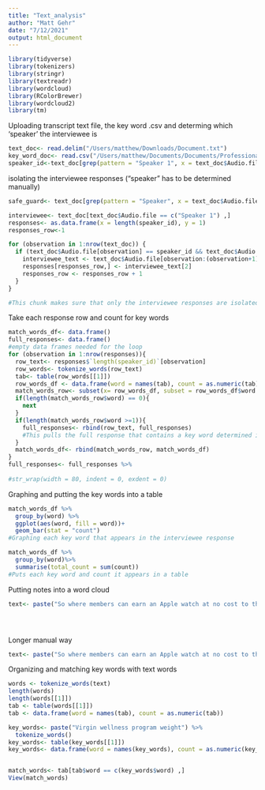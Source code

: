 ```yaml
---
title: "Text_analysis"
author: "Matt Gehr"
date: "7/12/2021"
output: html_document
---
```


```r
library(tidyverse)
library(tokenizers)
library(stringr)
library(textreadr)
library(wordcloud)
library(RColorBrewer)
library(wordcloud2) 
library(tm)
```
Uploading transcript text file, the key word .csv and determing which 'speaker' the interviewee is
```r
text_doc<- read.delim("/Users/matthew/Downloads/Document.txt")
key_word_doc<- read.csv("/Users/matthew/Documents/Documents/Professional/Graduate school/UGA/Professional development/Innovation_corps/Text_analysis/TTI_Sarah_0.csv")
speaker_id<-text_doc[grep(pattern = "Speaker 1", x = text_doc$Audio.file),] #Change the 'pattern' argument to designate the interviewee's voice 
```
isolating the interviewee responses ("speaker" has to be determined manually)
```r
safe_guard<- text_doc[grep(pattern = "Speaker", x = text_doc$Audio.file),] 

interviewee<- text_doc[text_doc$Audio.file == c("Speaker 1") ,]
responses<- as.data.frame(x = length(speaker_id), y = 1) 
responses_row<-1

for (observation in 1:nrow(text_doc)) {
  if (text_doc$Audio.file[observation] == speaker_id && text_doc$Audio.file[observation+1] != safe_guard ) {
    interviewee_text <- text_doc$Audio.file[observation:(observation+1)] 
    responses[responses_row,] <- interviewee_text[2]
    responses_row <- responses_row + 1 
  }
}

#This chunk makes sure that only the interviewee responses are isolated and put into a new object 
```
Take each response row and count for key words
```r
match_words_df<- data.frame()
full_responses<- data.frame()
#empty data frames needed for the loop 
for (observation in 1:nrow(responses)){
  row_text<- responses$`length(speaker_id)`[observation]
  row_words<- tokenize_words(row_text)
  tab<- table(row_words[[1]])
  row_words_df <- data.frame(word = names(tab), count = as.numeric(tab))
  match_words_row<- subset(x= row_words_df, subset = row_words_df$word %in% key_word_doc$key_words)
  if(length(match_words_row$word) == 0){
    next
  } 
  if(length(match_words_row$word >=1)){
    full_responses<- rbind(row_text, full_responses)
    #This pulls the full response that contains a key word determined in the .csv file 
  }
  match_words_df<- rbind(match_words_row, match_words_df)
}
full_responses<- full_responses %>%
  
#str_wrap(width = 80, indent = 0, exdent = 0)
```
Graphing and putting the key words into a table 
```r
match_words_df %>%
  group_by(word) %>%
  ggplot(aes(word, fill = word))+
  geom_bar(stat = "count")
#Graphing each key word that appears in the interviewee response 

match_words_df %>%
  group_by(word)%>%
  summarise(total_count = sum(count))
#Puts each key word and count it appears in a table
```
Putting notes into a word cloud 
```r
text<- paste("So where members can earn an Apple watch at no cost to them by meeting their monthly health goals. So if they meet their monthly health goals, been at and actually funds that payment for them. So it really heavily incentivizes them to meet their monthly health goals that are actually determined by our Attain program. We also partner with Virgin, puts on some programs for monthly and quarterly challenges to help promote that, provide reporting. I'm trying to think of all the things that we do. We have maternity programs, we have disease management, care management, case management, you know, then we have our 24 hour nurse line.")





```






Longer manual way 
```r
text<- paste("So where members can earn an Apple watch at no cost to them by meeting their monthly health goals. So if they meet their monthly health goals, been at and actually funds that payment for them. So it really heavily incentivizes them to meet their monthly health goals that are actually determined by our Attain program. We also partner with Virgin, puts on some programs for monthly and quarterly challenges to help promote that, provide reporting. I'm trying to think of all the things that we do. We have maternity programs, we have disease management, care management, case management, you know, then we have our 24 hour nurse line.")
```

Organizing and matching key words with text words 
```r
words <- tokenize_words(text)
length(words)
length(words[[1]])
tab <- table(words[[1]])
tab <- data.frame(word = names(tab), count = as.numeric(tab))

key_words<- paste("Virgin wellness program weight") %>%
  tokenize_words()
key_words<- table(key_words[[1]])
key_words<- data.frame(word = names(key_words), count = as.numeric(key_words))


match_words<- tab[tab$word == c(key_words$word) ,]
View(match_words)
```

